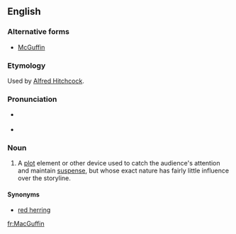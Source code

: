 {{was wotd|2008|March|30}}
==English==
{{wikipedia}}

===Alternative forms===
* [[McGuffin]]

===Etymology===
Used by [[w:Alfred Hitchcock|Alfred Hitchcock]].

===Pronunciation===
* {{a|RP|US}} {{IPA|/məˈɡʌf.ɪn/}}
* {{audio|en-us-MacGuffin.ogg|Audio (US)}}

===Noun===
{{en-noun}}

# {{narratology}} A [[plot]] element or other device used to catch the audience's attention and maintain [[suspense]], but whose exact nature has fairly little influence over the storyline.

====Synonyms====
* [[red herring]]

[[fr:MacGuffin]]